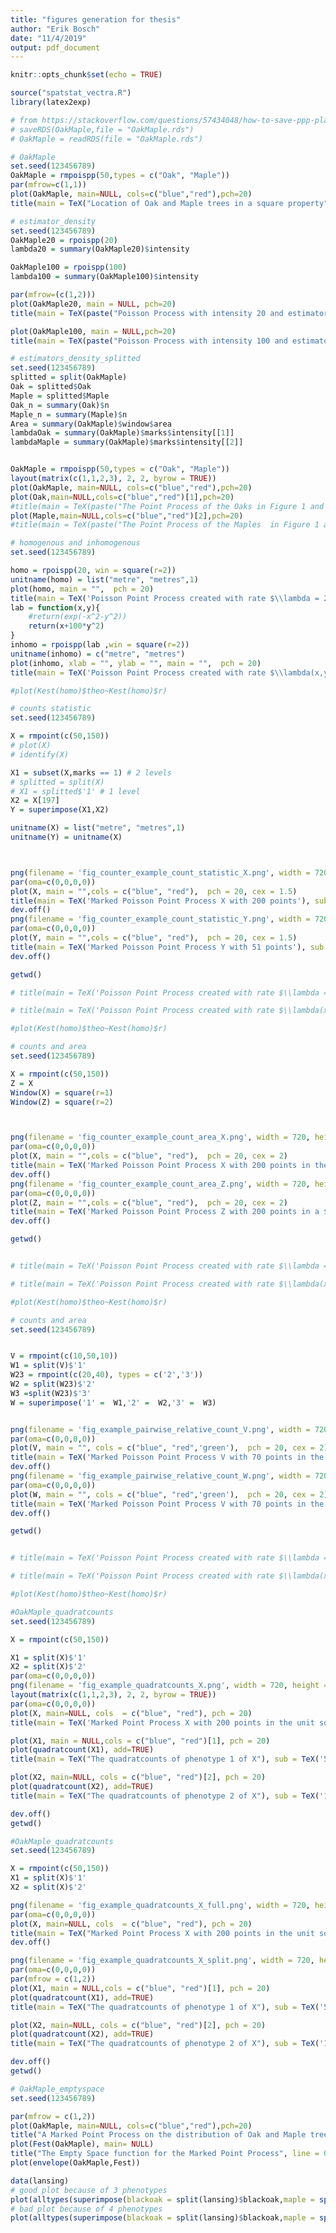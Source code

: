 ```yaml
---
title: "figures generation for thesis"
author: "Erik Bosch"
date: "11/4/2019"
output: pdf_document
---
```


```r
knitr::opts_chunk$set(echo = TRUE)
```

```r
source("spatstat_vectra.R")
library(latex2exp)
```


```r
# from https://stackoverflow.com/questions/57434048/how-to-save-ppp-planer-point-pattern-dataframe-or-a-hyperframe-created-from-di
# saveRDS(OakMaple,file = "OakMaple.rds")
# OakMaple = readRDS(file = "OakMaple.rds")

# OakMaple
set.seed(123456789)
OakMaple = rmpoispp(50,types = c("Oak", "Maple"))
par(mfrow=c(1,1))
plot(OakMaple, main=NULL, cols=c("blue","red"),pch=20)
title(main = TeX("Location of Oak and Maple trees in a square property"), line = 0.5)
```

```r
# estimator_density
set.seed(123456789)
OakMaple20 = rpoispp(20)
lambda20 = summary(OakMaple20)$intensity

OakMaple100 = rpoispp(100)
lambda100 = summary(OakMaple100)$intensity

par(mfrow=(c(1,2)))
plot(OakMaple20, main = NULL, pch=20)
title(main = TeX(paste("Poisson Process with intensity 20 and estimator", lambda20)), line = 0.5)

plot(OakMaple100, main = NULL,pch=20)
title(main = TeX(paste("Poisson Process with intensity 100 and estimator", lambda100)), line = 0.5)
```

```r
# estimators_density_splitted
set.seed(123456789)
splitted = split(OakMaple)
Oak = splitted$Oak
Maple = splitted$Maple
Oak_n = summary(Oak)$n
Maple_n = summary(Maple)$n
Area = summary(OakMaple)$window$area
lambdaOak = summary(OakMaple)$marks$intensity[[1]]
lambdaMaple = summary(OakMaple)$marks$intensity[[2]]


OakMaple = rmpoispp(50,types = c("Oak", "Maple"))
layout(matrix(c(1,1,2,3), 2, 2, byrow = TRUE))
plot(OakMaple, main=NULL, cols=c("blue","red"),pch=20)
plot(Oak,main=NULL,cols=c("blue","red")[1],pch=20)
#title(main = TeX(paste("The Point Process of the Oaks in Figure 1 and the density estimator", lambdaOak)), line = 0.5)
plot(Maple,main=NULL,cols=c("blue","red")[2],pch=20)
#title(main = TeX(paste("The Point Process of the Maples  in Figure 1 and the density estimator", lambdaMaple)), line = 0.5)
```

```r
# homogenous and inhomogenous
set.seed(123456789)

homo = rpoispp(20, win = square(r=2))
unitname(homo) = list("metre", "metres",1)
plot(homo, main = "",  pch = 20)
title(main = TeX('Poisson Point Process created with rate $\\lambda = 20$'),line = 0.5)
lab = function(x,y){
    #return(exp(-x^2-y^2))
    return(x+100*y^2)
}
inhomo = rpoispp(lab ,win = square(r=2))
unitname(inhomo) = c("metre", "metres")
plot(inhomo, xlab = "", ylab = "", main = "",  pch = 20)
title(main = TeX('Poisson Point Process created with rate $\\lambda(x,y) = x+100y^2$'),line = 0.5)

#plot(Kest(homo)$theo~Kest(homo)$r)
```

```r
# counts statistic
set.seed(123456789)

X = rmpoint(c(50,150))
# plot(X)
# identify(X)

X1 = subset(X,marks == 1) # 2 levels
# splitted = split(X)
# X1 = splitted$'1' # 1 level
X2 = X[197]
Y = superimpose(X1,X2)

unitname(X) = list("metre", "metres",1)
unitname(Y) = unitname(X)



png(filename = 'fig_counter_example_count_statistic_X.png', width = 720, height = 720)
par(oma=c(0,0,0,0))
plot(X, main = "",cols = c("blue", "red"),  pch = 20, cex = 1.5)
title(main = TeX('Marked Poisson Point Process X with 200 points'), sub = TeX('50 points of phenotype 1 and 150 point of phenotype 2'),line = 0.5)
dev.off()
png(filename = 'fig_counter_example_count_statistic_Y.png', width = 720, height = 720)
par(oma=c(0,0,0,0))
plot(Y, main = "",cols = c("blue", "red"),  pch = 20, cex = 1.5)
title(main = TeX('Marked Poisson Point Process Y with 51 points'), sub = TeX('50 points of phenotype 1 and 1 point of phenotype 2'),line = 0.5)
dev.off()

getwd()

# title(main = TeX('Poisson Point Process created with rate $\\lambda = 20$'),line = 0.5)

# title(main = TeX('Poisson Point Process created with rate $\\lambda(x,y) = x+100y^2$'),line = 0.5)

#plot(Kest(homo)$theo~Kest(homo)$r)
```

```r
# counts and area
set.seed(123456789)

X = rmpoint(c(50,150))
Z = X
Window(X) = square(r=1)
Window(Z) = square(r=2)



png(filename = 'fig_counter_example_count_area_X.png', width = 720, height = 720)
par(oma=c(0,0,0,0))
plot(X, main = "",cols = c("blue", "red"),  pch = 20, cex = 2)
title(main = TeX('Marked Poisson Point Process X with 200 points in the unit square observation window'), sub = TeX('50 points of phenotype 1 and 150 point of phenotype 2'),line = 0.5)
dev.off()
png(filename = 'fig_counter_example_count_area_Z.png', width = 720, height = 720)
par(oma=c(0,0,0,0))
plot(Z, main = "",cols = c("blue", "red"),  pch = 20, cex = 2)
title(main = TeX('Marked Poisson Point Process Z with 200 points in a $2 \\times 2$ units observation window'), sub = TeX('50 points of phenotype 1 and 150 point of phenotype 2'),line = 0.5)
dev.off()

getwd()


# title(main = TeX('Poisson Point Process created with rate $\\lambda = 20$'),line = 0.5)

# title(main = TeX('Poisson Point Process created with rate $\\lambda(x,y) = x+100y^2$'),line = 0.5)

#plot(Kest(homo)$theo~Kest(homo)$r)
```
```r
# counts and area
set.seed(123456789)


V = rmpoint(c(10,50,10))
W1 = split(V)$'1'
W23 = rmpoint(c(20,40), types = c('2','3'))
W2 = split(W23)$'2'
W3 =split(W23)$'3'
W = superimpose('1' =  W1,'2' =  W2,'3' =  W3)


png(filename = 'fig_example_pairwise_relative_count_V.png', width = 720, height = 720)
par(oma=c(0,0,0,0))
plot(V, main = "", cols = c("blue", "red",'green'),  pch = 20, cex = 2)
title(main = TeX('Marked Poisson Point Process V with 70 points in the unit square observation window'), sub = TeX('10 points of phenotype 1, 50 point of phenotype 2 and 10 points of phenotype 3'), line = 0.5)
dev.off()
png(filename = 'fig_example_pairwise_relative_count_W.png', width = 720, height = 720)
par(oma=c(0,0,0,0))
plot(W, main = "", cols = c("blue", "red",'green'),  pch = 20, cex = 2)
title(main = TeX('Marked Poisson Point Process V with 70 points in the unit square observation window'), sub = TeX('10 points of phenotype 1, 20 point of phenotype 2 and 40 points of phenotype 3'),line = 0.5)
dev.off()

getwd()


# title(main = TeX('Poisson Point Process created with rate $\\lambda = 20$'),line = 0.5)

# title(main = TeX('Poisson Point Process created with rate $\\lambda(x,y) = x+100y^2$'),line = 0.5)

#plot(Kest(homo)$theo~Kest(homo)$r)
```

```r
#OakMaple_quadratcounts
set.seed(123456789)

X = rmpoint(c(50,150))

X1 = split(X)$'1'
X2 = split(X)$'2'
par(oma=c(0,0,0,0))
png(filename = 'fig_example_quadratcounts_X.png', width = 720, height = 720)
layout(matrix(c(1,1,2,3), 2, 2, byrow = TRUE))
par(oma=c(0,0,0,0))
plot(X, main=NULL, cols  = c("blue", "red"), pch = 20)
title(main = TeX('Marked Point Process X with 200 points in the unit square observation window'), sub = TeX('50 points of phenotype 1 and 150 point of phenotype 2'), line=0.5)

plot(X1, main = NULL,cols = c("blue", "red")[1], pch = 20)
plot(quadratcount(X1), add=TRUE)
title(main = TeX("The quadratcounts of phenotype 1 of X"), sub = TeX('50 points of phenotype 1'), line=0.5)

plot(X2, main=NULL, cols = c("blue", "red")[2], pch = 20)
plot(quadratcount(X2), add=TRUE)
title(main = TeX("The quadratcounts of phenotype 2 of X"), sub = TeX('150 points of phenotype 2'), line=0.5)

dev.off()
getwd()
```

```r
#OakMaple_quadratcounts
set.seed(123456789)

X = rmpoint(c(50,150))
X1 = split(X)$'1'
X2 = split(X)$'2'

png(filename = 'fig_example_quadratcounts_X_full.png', width = 720, height = 720)
par(oma=c(0,0,0,0))
plot(X, main=NULL, cols  = c("blue", "red"), pch = 20)
title(main = TeX("Marked Point Process X with 200 points in the unit square observation window "), sub = TeX('50 points of phenotype 1 and 150 point of phenotype 2'), line=0.5)
dev.off()

png(filename = 'fig_example_quadratcounts_X_split.png', width = 720, height = 720)
par(oma=c(0,0,0,0))
par(mfrow = c(1,2))
plot(X1, main = NULL,cols = c("blue", "red")[1], pch = 20)
plot(quadratcount(X1), add=TRUE)
title(main = TeX("The quadratcounts of phenotype 1 of X"), sub = TeX('50 points of phenotype 1'), line=0.5)

plot(X2, main=NULL, cols = c("blue", "red")[2], pch = 20)
plot(quadratcount(X2), add=TRUE)
title(main = TeX("The quadratcounts of phenotype 2 of X"), sub = TeX('150 points of phenotype 2'), line=0.5)

dev.off()
getwd()
```

```r
# OakMaple_emptyspace
set.seed(123456789)

par(mfrow = c(1,2))
plot(OakMaple, main=NULL, cols=c("blue","red"),pch=20)
title("A Marked Point Process on the distribution of Oak and Maple trees", line = 0)
plot(Fest(OakMaple), main= NULL)
title("The Empty Space function for the Marked Point Process", line = 0)
plot(envelope(OakMaple,Fest))

```
```r
data(lansing)
# good plot because of 3 phenotypes
plot(alltypes(superimpose(blackoak = split(lansing)$blackoak,maple = split(lansing)$maple,hickory = split(lansing)$hickory)), samex = TRUE)
# bad plot because of 4 phenotypes
plot(alltypes(superimpose(blackoak = split(lansing)$blackoak,maple = split(lansing)$maple,hickory = split(lansing)$hickory,misc = split(lansing)$misc)),samex = TRUE)

```
